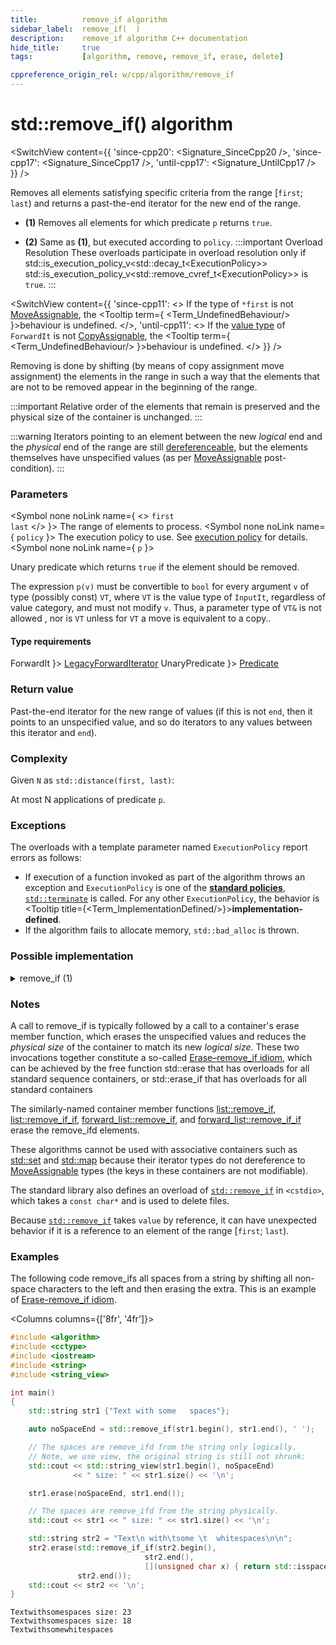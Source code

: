 ```yaml
---
title:			remove_if algorithm
sidebar_label:	remove_if(  )
description:	remove_if algorithm C++ documentation
hide_title:		true
tags:			[algorithm, remove, remove_if, erase, delete]

cppreference_origin_rel: w/cpp/algorithm/remove_if
---
```



<!-- Terms -->


<!----------------- Codes ---------------------->


# std::remove_if() algorithm

<SwitchView content={{
  'since-cpp20': <Signature_SinceCpp20 />,
  'since-cpp17': <Signature_SinceCpp17 />,
  'until-cpp17': <Signature_UntilCpp17 />
}} />

Removes all elements satisfying specific criteria from the range [`first`; `last`) and returns a past-the-end iterator for the new end of the range.

- **(1)** Removes all elements for which predicate `p` returns `true`.

- **(2)** Same as **(1)**, but executed according to `policy`.
	:::important Overload Resolution
	These overloads participate in overload resolution only if
	<Until v='cpp20'> std::is_execution_policy_v&lt;std::decay_t&lt;ExecutionPolicy&gt;&gt; </Until> <Since v='cpp20'>std::is_execution_policy_v&lt;std::remove_cvref_t&lt;ExecutionPolicy&gt;&gt;</Since> is <code>true</code>.
	:::

<SwitchView content={{
  'since-cpp11': <>
    If the type of <code>*first</code> is not <a href="/docs/named_req/MoveAssignable">MoveAssignable</a>, the <Tooltip term={ <Term_UndefinedBehaviour/> }>behaviour is undefined</Tooltip>.
  </>,
  'until-cpp11': <>
    If the <a href="#">value type</a> of <code>ForwardIt</code> is not <a href="/docs/named_req/CopyAssignable">CopyAssignable</a>, the <Tooltip term={ <Term_UndefinedBehaviour/> }>behaviour is undefined</Tooltip>.
  </>
}} />

Removing is done by shifting (by means of <Until v='cpp11'>copy assignment</Until> <Since v='cpp11'>move assignment</Since>) the elements in the range in such a way that the elements that are not to be removed appear in the beginning of the range.

:::important
Relative order of the elements that remain is preserved and the physical size of the container is unchanged.
:::

:::warning
Iterators pointing to an element between the new *logical* end and the *physical* end of the range are still <a href="#">dereferenceable</a>, <Since v='cpp11'>but the elements themselves have unspecified values (as per <a href="/docs/named_req/MoveAssignable">MoveAssignable</a> post-condition).</Since>
:::

### Parameters

<SymbolTable>

  <Symbol none noLink name={ <> <code>first</code> <br/> <code>last</code> </> }>
    The range of elements to process.
  </Symbol>
  <Symbol none noLink name={ <code>policy</code> }>
    The execution policy to use. See <a href="#">execution policy</a> for details.
  </Symbol>
  <Symbol none noLink name={ <code>p</code> }>

Unary predicate which returns `true` if the element should be removed.

The expression `p(v)` must be convertible to `bool` for every argument `v` of type (possibly const) `VT`, where `VT` is the value type of `InputIt`, regardless of value category, and must not modify `v`. Thus, a parameter type of `VT&` is not allowed <Since v='cpp11'>, nor is <code>VT</code> unless for <code>VT</code> a move is equivalent to a copy.</Since>.


  </Symbol>

</SymbolTable>

#### Type requirements

<SymbolTable>
  <Symbol none noLink name={ <code>ForwardIt</code> }>
    <a href="/docs/named_req/LegacyForwardIterator">LegacyForwardIterator</a>
  </Symbol>
  <Symbol none noLink name={ <code>UnaryPredicate</code> }>
    <a href="/docs/named_req/Predicate">Predicate</a>
  </Symbol>
</SymbolTable>

### Return value

Past-the-end iterator for the new range of values (if this is not `end`, then it points to an unspecified value, and so do iterators to any values between this iterator and `end`).

### Complexity

Given `N` as `std::distance(first, last)`:

At most N applications of predicate `p`.

### Exceptions

The overloads with a template parameter named `ExecutionPolicy` report errors as follows:
- If execution of a function invoked as part of the algorithm throws an exception and `ExecutionPolicy` is one of the [**standard policies**](#), [`std::terminate`](#) is called.
	For any other `ExecutionPolicy`, the behavior is <Tooltip title={<Term_ImplementationDefined/>}>**implementation-defined**</Tooltip>.
- If the algorithm fails to allocate memory, `std::bad_alloc` is thrown.

### Possible implementation

<details>
<summary>remove_if (1)</summary>

```cpp
template<class ForwardIt, class UnaryPredicate>
ForwardIt remove_if(ForwardIt first, ForwardIt last, UnaryPredicate p)
{
    first = std::find_if(first, last, p);
    if (first != last)
        for (ForwardIt i = first; ++i != last;)
            if (!p(*i))
                *first++ = std::move(*i);
    return first;
}
```

</details>

### Notes

A call to remove_if is typically followed by a call to a container's erase member function, which erases the unspecified values and reduces the *physical size* of the container to match its new *logical size*.
These two invocations together constitute a so-called [Erase–remove_if idiom](#)<Since v='cpp20'>, which can be achieved by the free function std::erase that has overloads for all standard sequence containers, or std::erase_if that has overloads for all standard containers</Since>

The similarly-named container member functions [list::remove_if](#), [list::remove_if_if](#), [forward_list::remove_if](/docs/std/containers/lists/forward-list/remove_if), and [forward_list::remove_if_if](/docs/std/containers/lists/forward-list/remove_if) erase the remove_ifd elements.

These algorithms cannot be used with associative containers such as [std::set](/docs/std/containers/sets/set) and [std::map](/docs/std/containers/maps/map) because their iterator types do not dereference to [MoveAssignable](/docs/named_req/MoveAssignable) types (the keys in these containers are not modifiable).

The standard library also defines an overload of [`std::remove_if`](#) in `<cstdio>`, which takes a `const char*` and is used to delete files.

Because [`std::remove_if`](#) takes `value` by reference, it can have unexpected behavior if it is a reference to an element of the range [`first`; `last`).

### Examples

The following code remove_ifs all spaces from a string by shifting all non-space characters to the left and then erasing the extra.
This is an example of [Erase-remove_if idiom](#).

<Columns columns={['8fr', '4fr']}>
<div>

```cpp title='Main.cpp' showLineNumbers
#include <algorithm>
#include <cctype>
#include <iostream>
#include <string>
#include <string_view>

int main()
{
    std::string str1 {"Text with some   spaces"};

    auto noSpaceEnd = std::remove_if(str1.begin(), str1.end(), ' ');

    // The spaces are remove_ifd from the string only logically.
    // Note, we use view, the original string is still not shrunk:
    std::cout << std::string_view(str1.begin(), noSpaceEnd)
              << " size: " << str1.size() << '\n';

    str1.erase(noSpaceEnd, str1.end());

    // The spaces are remove_ifd from the string physically.
    std::cout << str1 << " size: " << str1.size() << '\n';

    std::string str2 = "Text\n with\tsome \t  whitespaces\n\n";
    str2.erase(std::remove_if_if(str2.begin(),
                              str2.end(),
                              [](unsigned char x) { return std::isspace(x); }),
               str2.end());
    std::cout << str2 << '\n';
}
```

</div>
<div>

```plaintext title="Output"
Textwithsomespaces size: 23
Textwithsomespaces size: 18
Textwithsomewhitespaces
```

</div>
</Columns>
